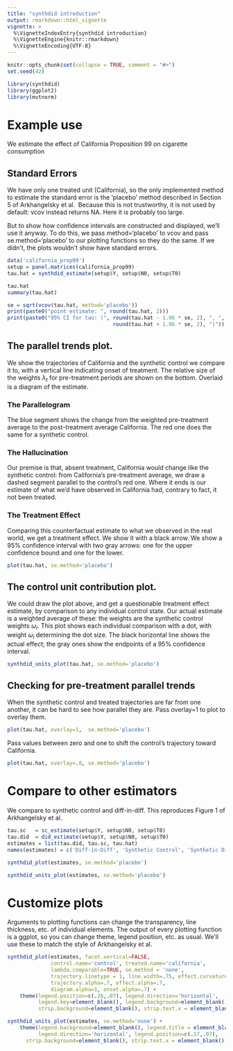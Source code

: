 ```yaml
---
title: "synthdid introduction"
output: rmarkdown::html_vignette
vignette: >
  %\VignetteIndexEntry{synthdid introduction}
  %\VignetteEngine{knitr::rmarkdown}
  %\VignetteEncoding{UTF-8}
---
```


```r
knitr::opts_chunk$set(collapse = TRUE, comment = "#>")
set.seed(42)
```

```r
library(synthdid)
library(ggplot2)
library(mvtnorm)
```

# Example use 
We estimate the effect of California Proposition 99 on cigarette consumption

## Standard Errors
We have only one treated unit (California), so the only implemented method to estimate
the standard error is the 'placebo' method described in Section 5 of Arkhangelsky et al. 
Because this is not trustworthy, it is not used by default: vcov instead returns NA.
Here it is probably too large. 

But to show how confidence intervals are constructed and displayed, we'll use it anyway.
To do this, we pass method='placebo' to vcov and pass se.method='placebo' 
to our plotting functions so they do the same. 
If we didn't, the plots wouldn't show have standard errors.
```r
data('california_prop99')
setup = panel.matrices(california_prop99)
tau.hat = synthdid_estimate(setup$Y, setup$N0, setup$T0)

tau.hat
summary(tau.hat)

se = sqrt(vcov(tau.hat, method='placebo'))
print(paste0("point estimate: ", round(tau.hat, 2)))
print(paste0("95% CI for tau: (", round(tau.hat - 1.96 * se, 2), ", ", 
                                  round(tau.hat + 1.96 * se, 2), ")"))
```

## The parallel trends plot. 
  We show the trajectories of California  and the synthetic control we compare it to, 
  with a vertical line indicating onset of treatment. The relative size of the 
  weights $\lambda_t$ for pre-treatment periods are shown on the bottom. 
  Overlaid is a diagram of the estimate. 
  
### The Parallelogram
  The blue segment shows the change from the weighted pre-treatment average 
  to the post-treatment average California. The red one does the same for
  a synthetic control. 
  
### The Hallucination
  Our premise is that, absent treatment, California would change like
  the synthetic control: from California's pre-treatment average,
  we draw a dashed segment parallel to the control's red one.
  Where it ends is our estimate of what we'd have observed in California had, 
  contrary to fact, it not been treated. 
  
### The Treatment Effect
  Comparing this counterfactual estimate to what we observed in 
  the real world, we get a treatment effect. We show it with a black arrow. 
  We show a 95% confidence interval with two gray arrows: 
  one for the upper confidence bound and one for the lower.
  
```r
plot(tau.hat, se.method='placebo')
```

## The control unit contribution plot. 
  We could draw the plot above, and get a questionable treatment effect estimate,
  by comparison to any individual control state. Our actual estimate is a weighted average
  of these: the weights are the synthetic control weights $\omega_i$. This plot
  shows each individual comparison with a dot, with weight $\omega_i$ determining the dot size.
  The black horizontal line shows the actual effect; 
  the gray ones show the endpoints of a 95% confidence interval.

```r
synthdid_units_plot(tau.hat, se.method='placebo')
```

## Checking for pre-treatment parallel trends
When the synthetic control and treated trajectories are far from one another,
it can be hard to see how parallel they are. Pass overlay=1 to plot to overlay them. 

```r
plot(tau.hat, overlay=1,  se.method='placebo')
```
Pass values between zero and one to shift the control's trajectory
toward California.
```r
plot(tau.hat, overlay=.8, se.method='placebo')
```

# Compare to other estimators
We compare to synthetic control and diff-in-diff. 
This reproduces Figure 1 of Arkhangelsky et al.
```r
tau.sc   = sc_estimate(setup$Y, setup$N0, setup$T0)
tau.did  = did_estimate(setup$Y, setup$N0, setup$T0)
estimates = list(tau.did, tau.sc, tau.hat)
names(estimates) = c('Diff-in-Diff', 'Synthetic Control', 'Synthetic Diff-in-Diff')
```
```r
synthdid_plot(estimates, se.method='placebo')
```
```r
synthdid_units_plot(estimates, se.method='placebo')
```

# Customize plots 
Arguments to plotting functions can change the transparency, line thickness, etc. of individual elements.
The output of every plotting function is a ggplot, so you can change theme, legend position, etc. as usual.
We'll use these to match the style of Arkhangelsky et al.
```r
synthdid_plot(estimates, facet.vertical=FALSE, 
              control.name='control', treated.name='california', 
              lambda.comparable=TRUE, se.method = 'none', 
              trajectory.linetype = 1, line.width=.75, effect.curvature=-.4,
              trajectory.alpha=.7, effect.alpha=.7, 
              diagram.alpha=1, onset.alpha=.7) + 
    theme(legend.position=c(.26,.07), legend.direction='horizontal', 
          legend.key=element_blank(), legend.background=element_blank(),
          strip.background=element_blank(), strip.text.x = element_blank())

synthdid_units_plot(estimates, se.method='none') + 
    theme(legend.background=element_blank(), legend.title = element_blank(), 
          legend.direction='horizontal', legend.position=c(.17,.07), 
	  strip.background=element_blank(), strip.text.x = element_blank())
```